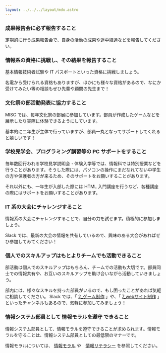 ```yaml
---
layout: ../../../layout/mdx.astro
---
```




### 成果報告会に必ず報告すること

定期的に行う成果報告会で、自身の活動の成果や途中経過などを報告してください。

### 情報系の資格に挑戦し、その結果を報告すること

基本情報技術者試験や IT パスポートといった資格に挑戦しましょう。

名電から受けられる資格もありますが、ほかにも様々な資格があるので、なにか受けてみたい等の相談もぜひ先輩や顧問の先生まで！

### 文化祭の部活動発表に協力すること

MISC では、毎年文化祭の部展に参加しています。部員が作成したゲームなどを展示したり実際に体験できるようにしています。

基本的に二年生が主体で行っていますが、部員一丸となってサポートしてくれると嬉しいです！

### 学校見学会、プログラミング講習等の PC サポートをすること

毎年数回行われる学校見学説明会・体験入学等では、情報科では特別授業などを行うことがあります。そうした際には、パソコンの操作にまだなれてない中学生の方や保護者の方が来るため、そのサポートをお願いすることがあります。

それ以外にも、一年生が入部した際には HTML 入門講座を行うなど、各種講座の際にはサポートをお願いすることがあります。

### IT 系の大会にチャレンジすること

情報系の大会にチャレンジすることで、自分の力を試せます。積極的に参加しましょう。

Slack では、最新の大会の情報を共有しているので、興味のある大会があればぜひ参加してみてください！

### 個人でのスキルアップはもとよりチームでも活動できること

部活動は個人でのスキルアップはもちろん、チームでの活動も大切です。部員同士での情報共有や、お互いのスキルアップを助け合いながら活動していきましょう。

部内には、様々なスキルを持った部員がいるので、もし困ったことがあれば気軽に相談してください。
Slack では、「 [2_ゲーム制作](https://meideninfosystemclub.slack.com/archives/C039THF7WUV) 」や、「 [7_webサイト制作](https://meideninfosystemclub.slack.com/archives/C070ML54ZEU) 」といったチャンネルもあるので、気軽に参加してみましょう！

### 情報システム部員として 情報モラルを遵守 できること

情報システム部員として、情報モラルを遵守できることが求められます。情報モラルを守ることは、情報システム部員としての最低限のマナーです。

情報モラルについては、 [情報モラル](../moral-literacy/moral) や　[情報リテラシー](../moral-literacy/literacy) を参照してください。
